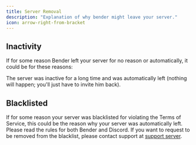 ```yaml
---
title: Server Removal
description: "Explanation of why bender might leave your server."
icon: arrow-right-from-bracket
---
```


## Inactivity

If for some reason Bender left your server for no reason or automatically, it could be for these reasons:

The server was inactive for a long time and was automatically left (nothing will happen; you'll just have to invite him back).

## Blacklisted

If for some reason your server was blacklisted for violating the Terms of Service, this could be the reason why your server was automatically left. Please read the rules for both Bender and Discord. If you want to request to be removed from the blacklist, please contact support at [support server](https://discord.gg/nqpXt4Yx).
